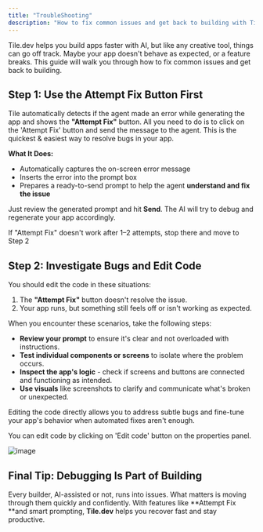 ```yaml
---
title: "TroubleShooting"
description: "How to fix common issues and get back to building with Tile.dev"
---
```


Tile.dev helps you build apps faster with AI, but like any creative tool, things can go off track. Maybe your app doesn't behave as expected, or a feature breaks. This guide will walk you through how to fix common issues and get back to building.

## Step 1: Use the **Attempt Fix** Button First

Tile automatically detects if the agent made an error while generating the app and shows the **"Attempt Fix"** button. All you need to do is to click on the 'Attempt Fix' button and send the message to the agent. This is the quickest & easiest way to resolve bugs in your app.

**What It Does:**
* Automatically captures the on-screen error message
* Inserts the error into the prompt box
* Prepares a ready-to-send prompt to help the agent **understand and fix the issue**

Just review the generated prompt and hit **Send**. The AI will try to debug and regenerate your app accordingly.

If "Attempt Fix" doesn't work after 1–2 attempts, stop there and move to Step 2

## Step 2: Investigate Bugs and Edit Code

You should edit the code in these situations:
1. The **"Attempt Fix"** button doesn't resolve the issue.
2. Your app runs, but something still feels off or isn't working as expected.

When you encounter these scenarios, take the following steps:
* **Review your prompt** to ensure it's clear and not overloaded with instructions.
* **Test individual components or screens** to isolate where the problem occurs.
* **Inspect the app's logic** - check if screens and buttons are connected and functioning as intended.
* **Use visuals** like screenshots to clarify and communicate what's broken or unexpected.

Editing the code directly allows you to address subtle bugs and fine-tune your app's behavior when automated fixes aren't enough.

You can edit code by clicking on 'Edit code' button on the properties panel.

![image](./images/troubleshoot.png)

## Final Tip: Debugging Is Part of Building

Every builder, AI-assisted or not, runs into issues. What matters is moving through them quickly and confidently. With features like **Attempt Fix **and smart prompting, **Tile.dev** helps you recover fast and stay productive.